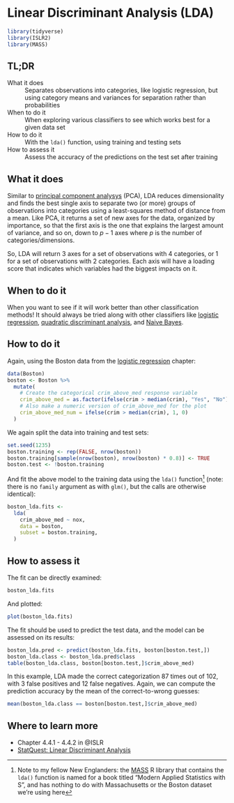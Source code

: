 # Linear Discriminant Analysis (LDA) {#linear-discriminant-analysis}

```r
library(tidyverse)
library(ISLR2)
library(MASS)
```

## TL;DR

What it does
: Separates observations into categories, like logistic regression, but using category means and variances for separation rather than probabilities

When to do it
: When exploring various classifiers to see which works best for a given data set

How to do it
: With the `lda()` function, using training and testing sets

How to assess it
: Assess the accuracy of the predictions on the test set after training

## What it does

Similar to [principal component analysys](#principal-component-analysis) (PCA), LDA reduces dimensionality and finds the best single axis to separate two (or more) groups of observations into categories using a least-squares method of distance from a mean. Like PCA, it returns a set of new axes for the data, organized by importance, so that the first axis is the one that explains the largest amount of variance, and so on, down to $p - 1$ axes where $p$ is the number of categories/dimensions.

So, LDA will return 3 axes for a set of observations with 4 categories, or 1 for a set of observations with 2 categories. Each axis will have a loading score that indicates which variables had the biggest impacts on it.

## When to do it

When you want to see if it will work better than other classification methods! It should always be tried along with other classifiers like [logistic regression](#logistic-regression), [quadratic discriminant analysis](#quadratic-discriminant-analysis), and [Naive Bayes](#naive-bayes).

## How to do it

Again, using the Boston data from the [logistic regression](#logistic-regression) chapter:

```r
data(Boston)
boston <- Boston %>%
  mutate(
    # Create the categorical crim_above_med response variable
    crim_above_med = as.factor(ifelse(crim > median(crim), "Yes", "No")),
    # Also make a numeric version of crim_above_med for the plot
    crim_above_med_num = ifelse(crim > median(crim), 1, 0)
  )
```

We again split the data into training and test sets:

```r
set.seed(1235)
boston.training <- rep(FALSE, nrow(boston))
boston.training[sample(nrow(boston), nrow(boston) * 0.8)] <- TRUE
boston.test <- !boston.training
```

And fit the above model to the training data using the `lda()` function^[Note to my fellow New Englanders: the [MASS](https://cran.r-project.org/web/packages/MASS/index.html) R library that contains the `lda()` function is named for a book titled "Modern Applied Statistics with S", and has nothing to do with Massachusetts or the Boston dataset we're using here] (note: there is no `family` argument as with `glm()`, but the calls are otherwise identical):

```r
boston_lda.fits <-
  lda(
    crim_above_med ~ nox,
    data = boston,
    subset = boston.training,
  )
```

## How to assess it

The fit can be directly examined:

```r
boston_lda.fits
```

And plotted:

```r
plot(boston_lda.fits)
```

The fit should be used to predict the test data, and the model can be assessed on its results:

```r
boston_lda.pred <- predict(boston_lda.fits, boston[boston.test,])
boston_lda.class <- boston_lda.pred$class
table(boston_lda.class, boston[boston.test,]$crim_above_med)
```

In this example, LDA made the correct categorization 87 times out of 102, with 3 false positives and 12 false negatives. Again, we can compute the prediction accuracy by the mean of the correct-to-wrong guesses:

```r
mean(boston_lda.class == boston[boston.test,]$crim_above_med)
```

<!--
XXX need something on interpreting the output beyond just the accuracy.
-->

## Where to learn more

- Chapter 4.4.1 - 4.4.2 in @ISLR
- [StatQuest: Linear Discriminant Analysis](https://www.youtube.com/watch?v=azXCzI57Yfc)


